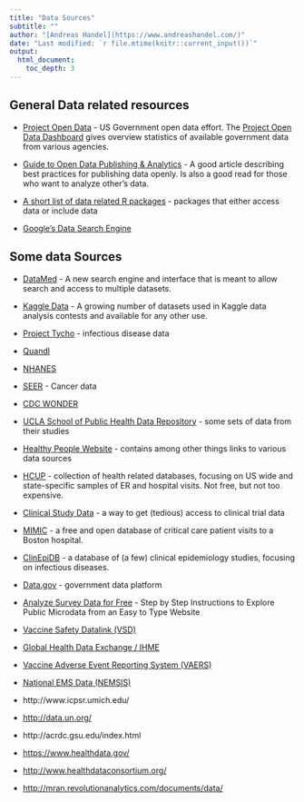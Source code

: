 ```yaml
---
title: "Data Sources"
subtitle: ""
author: "[Andreas Handel](https://www.andreashandel.com/)"
date: "Last modified: `r file.mtime(knitr::current_input())`"
output: 
  html_document:
    toc_depth: 3
---
```




## General Data related resources

* [Project Open Data](https://project-open-data.cio.gov/) - US Government open data effort. The [Project Open Data Dashboard](https://labs.data.gov/dashboard/offices) gives overview statistics of available government data from various agencies.

* [Guide to Open Data Publishing & Analytics](http://blog.kaggle.com/2016/10/21/a-guide-to-open-data-publishing-analytics/) - A good article describing best practices for publishing data openly. Is also a good read for those who want to analyze other's data.

* [A short list of data related R packages](https://rviews.rstudio.com/2017/11/01/r-data-packages/) - packages that either access data or include data

* [Google's Data Search Engine](https://toolbox.google.com/datasetsearch)

## Some data Sources

* [DataMed](https://datamed.org) - A new search engine and interface that is meant to allow search and access to multiple datasets.

* [Kaggle Data](https://www.kaggle.com/datasets) - A growing number of datasets used in Kaggle data analysis contests and available for any other use.

*  [Project Tycho](https://www.tycho.pitt.edu/) - infectious disease data

* [Quandl](http://www.quandl.com)

* [NHANES](http://www.cdc.gov/nchs/nhanes.htm)

* [SEER](http://seer.cancer.gov/) - Cancer data

* [CDC WONDER](http://wonder.cdc.gov/)

* [UCLA School of Public Health Data Repository](https://publicdata.ph.ucla.edu/pages/) - some sets of data from their studies

* [Healthy People Website](https://www.healthypeople.gov/) - contains among other things links to various data sources

* [HCUP](http://www.hcup-us.ahrq.gov)  - collection of health related databases, focusing on US wide and state-specific samples of ER and hospital visits. Not free, but not too expensive.

* [Clinical Study Data](clinicalstudydatarequest.com) - a way to get (tedious) access to clinical trial data

* [MIMIC](https://mimic.physionet.org/) - a free and open database of critical care patient visits to a Boston hospital.

* [ClinEpiDB](https://clinepidb.org) - a database of (a few) clinical epidemiology studies, focusing on infectious diseases. 

* [Data.gov](http://www.data.gov/>) - government data platform

* [Analyze Survey Data for Free](http://asdfree.com/) - Step by Step Instructions to Explore Public Microdata from an Easy to Type Website

* [Vaccine Safety Datalink (VSD)](https://www.cdc.gov/vaccinesafety/ensuringsafety/monitoring/vsd/accessing-data.html)

* [Global Health Data Exchange / IHME](http://ghdx.healthdata.org/)

* [Vaccine Adverse Event Reporting System (VAERS)](https://vaers.hhs.gov/)

* [National EMS Data (NEMSIS)](https://nemsis.org/)

-   http://www.icpsr.umich.edu/

-   <http://data.un.org/>

-   http://acrdc.gsu.edu/index.html

-   <https://www.healthdata.gov/>

-   <http://www.healthdataconsortium.org/>

-   <http://mran.revolutionanalytics.com/documents/data/>



